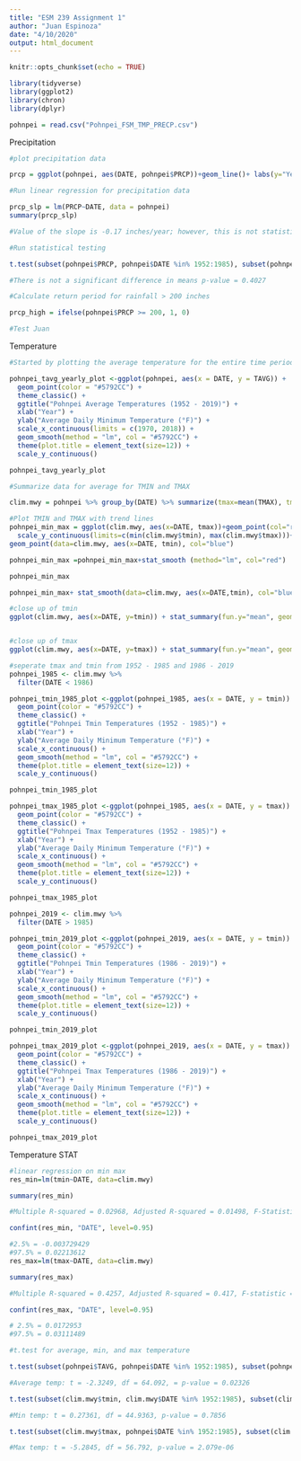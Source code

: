 ```yaml
---
title: "ESM 239 Assignment 1"
author: "Juan Espinoza"
date: "4/10/2020"
output: html_document
---
```


```r
knitr::opts_chunk$set(echo = TRUE)
```

```r
library(tidyverse)
library(ggplot2)
library(chron)
library(dplyr)

pohnpei = read.csv("Pohnpei_FSM_TMP_PRECP.csv")
```

Precipitation 
```r
#plot precipitation data

prcp = ggplot(pohnpei, aes(DATE, pohnpei$PRCP))+geom_line()+ labs(y="Yearly Average Precipitation (inches)", x="Date") + theme_classic() + stat_smooth(method = "lm", col = "blue")

#Run linear regression for precipitation data

prcp_slp = lm(PRCP~DATE, data = pohnpei)
summary(prcp_slp)

#Value of the slope is -0.17 inches/year; however, this is not statistically significant. p-value = 0.2482

#Run statistical testing

t.test(subset(pohnpei$PRCP, pohnpei$DATE %in% 1952:1985), subset(pohnpei$PRCP, pohnpei$DATE %in% 1986:2019))

#There is not a significant difference in means p-value = 0.4027

#Calculate return period for rainfall > 200 inches 

prcp_high = ifelse(pohnpei$PRCP >= 200, 1, 0)

#Test Juan
```

Temperature
```r
#Started by plotting the average temperature for the entire time period

pohnpei_tavg_yearly_plot <-ggplot(pohnpei, aes(x = DATE, y = TAVG)) +
  geom_point(color = "#5792CC") +
  theme_classic() +
  ggtitle("Pohnpei Average Temperatures (1952 - 2019)") +
  xlab("Year") +
  ylab("Average Daily Minimum Temperature (°F)") +
  scale_x_continuous(limits = c(1970, 2018)) +
  geom_smooth(method = "lm", col = "#5792CC") +
  theme(plot.title = element_text(size=12)) +
  scale_y_continuous()

pohnpei_tavg_yearly_plot

#Summarize data for average for TMIN and TMAX

clim.mwy = pohnpei %>% group_by(DATE) %>% summarize(tmax=mean(TMAX), tmin=mean(TMIN))

#Plot TMIN and TMAX with trend lines
pohnpei_min_max = ggplot(clim.mwy, aes(x=DATE, tmax))+geom_point(col="red")+
  scale_y_continuous(limits=c(min(clim.mwy$tmin), max(clim.mwy$tmax)))+
geom_point(data=clim.mwy, aes(x=DATE, tmin), col="blue")

pohnpei_min_max =pohnpei_min_max+stat_smooth (method="lm", col="red")

pohnpei_min_max

pohnpei_min_max+ stat_smooth(data=clim.mwy, aes(x=DATE,tmin), col="blue", method="lm")

#close up of tmin
ggplot(clim.mwy, aes(x=DATE, y=tmin)) + stat_summary(fun.y="mean", geom="point", col="red", size=4)+theme(axis.text=element_text(size=14, face="bold"), axis.title=element_text(size=14, face="bold")) + geom_smooth(method="lm")


#close up of tmax
ggplot(clim.mwy, aes(x=DATE, y=tmax)) + stat_summary(fun.y="mean", geom="point", col="red", size=4)+theme(axis.text=element_text(size=14, face="bold"), axis.title=element_text(size=14, face="bold")) + geom_smooth(method="lm")

#seperate tmax and tmin from 1952 - 1985 and 1986 - 2019
pohnpei_1985 <- clim.mwy %>% 
  filter(DATE < 1986)

pohnpei_tmin_1985_plot <-ggplot(pohnpei_1985, aes(x = DATE, y = tmin)) +
  geom_point(color = "#5792CC") +
  theme_classic() +
  ggtitle("Pohnpei Tmin Temperatures (1952 - 1985)") +
  xlab("Year") +
  ylab("Average Daily Minimum Temperature (°F)") +
  scale_x_continuous() +
  geom_smooth(method = "lm", col = "#5792CC") +
  theme(plot.title = element_text(size=12)) +
  scale_y_continuous()

pohnpei_tmin_1985_plot

pohnpei_tmax_1985_plot <-ggplot(pohnpei_1985, aes(x = DATE, y = tmax)) +
  geom_point(color = "#5792CC") +
  theme_classic() +
  ggtitle("Pohnpei Tmax Temperatures (1952 - 1985)") +
  xlab("Year") +
  ylab("Average Daily Minimum Temperature (°F)") +
  scale_x_continuous() +
  geom_smooth(method = "lm", col = "#5792CC") +
  theme(plot.title = element_text(size=12)) +
  scale_y_continuous()

pohnpei_tmax_1985_plot

pohnpei_2019 <- clim.mwy %>% 
  filter(DATE > 1985)

pohnpei_tmin_2019_plot <-ggplot(pohnpei_2019, aes(x = DATE, y = tmin)) +
  geom_point(color = "#5792CC") +
  theme_classic() +
  ggtitle("Pohnpei Tmin Temperatures (1986 - 2019)") +
  xlab("Year") +
  ylab("Average Daily Minimum Temperature (°F)") +
  scale_x_continuous() +
  geom_smooth(method = "lm", col = "#5792CC") +
  theme(plot.title = element_text(size=12)) +
  scale_y_continuous()

pohnpei_tmin_2019_plot

pohnpei_tmax_2019_plot <-ggplot(pohnpei_2019, aes(x = DATE, y = tmax)) +
  geom_point(color = "#5792CC") +
  theme_classic() +
  ggtitle("Pohnpei Tmax Temperatures (1986 - 2019)") +
  xlab("Year") +
  ylab("Average Daily Minimum Temperature (°F)") +
  scale_x_continuous() +
  geom_smooth(method = "lm", col = "#5792CC") +
  theme(plot.title = element_text(size=12)) +
  scale_y_continuous()

pohnpei_tmax_2019_plot
```

Temperature STAT
```r
#linear regression on min max
res_min=lm(tmin~DATE, data=clim.mwy)

summary(res_min)

#Multiple R-squared = 0.02968, Adjusted R-squared = 0.01498, F-Statistic = 2.019 on 1 and 66 DF, p-value = 0.1601

confint(res_min, "DATE", level=0.95)

#2.5% = -0.003729429
#97.5% = 0.02213612
res_max=lm(tmax~DATE, data=clim.mwy)

summary(res_max)

#Multiple R-squared = 0.4257, Adjusted R-squared = 0.417, F-statistic = 48.92 on 1 and 66 DF, p-value = 1.6610e-09

confint(res_max, "DATE", level=0.95)

# 2.5% = 0.0172953
#97.5% = 0.03111489

#t.test for average, min, and max temperature

t.test(subset(pohnpei$TAVG, pohnpei$DATE %in% 1952:1985), subset(pohnpei$TAVG, pohnpei$DATE %in% 1986:2019))

#Average temp: t = -2.3249, df = 64.092, = p-value = 0.02326

t.test(subset(clim.mwy$tmin, clim.mwy$DATE %in% 1952:1985), subset(clim.mwy$tmin, clim.mwy$DATE %in% 1986:2019))

#Min temp: t = 0.27361, df = 44.9363, p-value = 0.7856

t.test(subset(clim.mwy$tmax, pohnpei$DATE %in% 1952:1985), subset(clim.mwy$tmax, clim.mwy$DATE %in% 1986:2019))

#Max temp: t = -5.2845, df = 56.792, p-value = 2.079e-06
```

